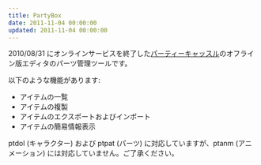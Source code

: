 ---
title: PartyBox
date: 2011-11-04 00:00:00
updated: 2011-11-04 00:00:00
---


<DownloadLink path="tools/PartyBox/" />

2010/08/31 にオンラインサービスを終了した[パーティーキャッスル](http://blog.square-enix.com/partycastle/)のオフライン版エディタのパーツ管理ツールです。

以下のような機能があります:

- アイテムの一覧
- アイテムの複製
- アイテムのエクスポートおよびインポート
- アイテムの簡易情報表示

ptdol (キャラクター) および ptpat (パーツ) に対応していますが、ptanm (アニメーション) には対応していません。ご了承ください。
